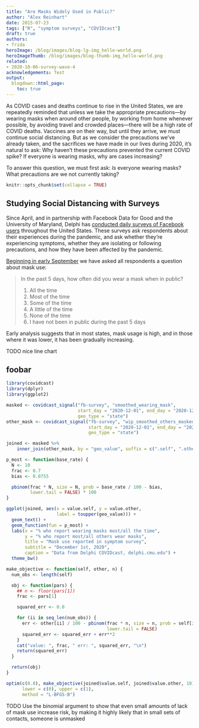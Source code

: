 ```yaml
---
title: "Are Masks Widely Used in Public?"
author: "Alex Reinhart"
date: 2015-07-23
tags: ["R", "symptom surveys", "COVIDcast"]
draft: true
authors:
- frida
heroImage: /blog/images/blog-lg-img_hello-world.png
heroImageThumb: /blog/images/blog-thumb-img_hello-world.png
related:
- 2020-10-06-survey-wave-4
acknowledgements: Test
output:
  blogdown::html_page:
    toc: true
---
```


As COVID cases and deaths continue to rise in the United States, we are
repeatedly reminded that unless we take the appropriate precautions---by wearing
masks when around other people, by working from home whenever possible, by
avoiding travel and crowded places---there will be a high rate of COVID deaths.
Vaccines are on their way, but until they arrive, we must continue social
distancing. But as we consider the precautions we've already taken, and the
sacrifices we have made in our lives during 2020, it's natural to ask: Why
haven't these precautions prevented the current COVID spike? If everyone is
wearing masks, why are cases increasing?

To answer this question, we must first ask: *Is* everyone wearing masks? What
precautions are we not currently taking?

```r
knitr::opts_chunk$set(collapse = TRUE)
```

## Studying Social Distancing with Surveys

Since April, and in partnership with Facebook Data for Good and the University
of Maryland, Delphi has [conducted daily surveys of Facebook users](`r
blogdown::shortcode("ref", "2020-08-26-fb-survey")`) throughout the United
States. These surveys ask respondents about their experiences during the
pandemic, and ask whether they're experiencing symptoms, whether they are
isolating or following precautions, and how they have been affected by the
pandemic.

[Beginning in early September](`r blogdown::shortcode("ref",
"2020-10-06-survey-wave-4")`) we have asked all respondents a question about
mask use:

> In the past 5 days, how often did you wear a mask when in public?
>
> 1. All the time
> 2. Most of the time
> 3. Some of the time
> 4. A little of the time
> 5. None of the time
> 6. I have not been in public during the past 5 days

Early analysis suggests that in most states, mask usage is high, and in those
where it was lower, it has been gradually increasing.

TODO nice line chart

## foobar

```r
library(covidcast)
library(dplyr)
library(ggplot2)

masked <- covidcast_signal("fb-survey", "smoothed_wearing_mask",
                           start_day = "2020-12-01", end_day = "2020-12-01",
                           geo_type = "state")
other_mask <- covidcast_signal("fb-survey", "wip_smoothed_others_masked",
                               start_day = "2020-12-01", end_day = "2020-12-01",
                               geo_type = "state")

joined <- masked %>%
    inner_join(other_mask, by = "geo_value", suffix = c(".self", ".other"))

p_most <- function(base_rate) {
  N <- 10
  frac <- 0.7
  bias <- 0.0755

  pbinom(frac * N, size = N, prob = base_rate / 100 - bias,
         lower.tail = FALSE) * 100
}

ggplot(joined, aes(x = value.self, y = value.other,
                   label = toupper(geo_value))) +
  geom_text() +
  geom_function(fun = p_most) +
  labs(x = "% who report wearing masks most/all the time",
       y = "% who report most/all others wear masks",
       title = "Mask use reported in symptom survey",
       subtitle = "December 1st, 2020",
       caption = "Data from Delphi COVIDcast, delphi.cmu.edu") +
  theme_bw()
```

```r
make_objective <- function(self, other, n) {
  num_obs <- length(self)

  obj <- function(pars) {
    ## n <- floor(pars[1])
    frac <- pars[1]

    squared_err <- 0.0

    for (ii in seq_len(num_obs)) {
      err <- other[ii] / 100 - pbinom(frac * n, size = n, prob = self[ii] / 100,
                                      lower.tail = FALSE)
      squared_err <- squared_err + err**2
    }
    cat("value: ", frac, " err: ", squared_err, "\n")
    return(squared_err)
  }

  return(obj)
}

optim(c(0.8), make_objective(joined$value.self, joined$value.other, 10),
      lower = c(0), upper = c(1),
      method = "L-BFGS-B")
```

TODO Use the binomial argument to show that even small amounts of lack of mask
use increase risk, by making it highly likely that in small sets of contacts,
someone is unmasked
